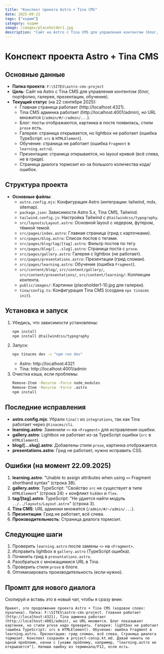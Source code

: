 ```yaml
---
title: "Конспект проекта Astro + Tina CMS"
date: 2025-09-22
tags: ["кодим"]
category: кодим
image: /images/placeholder1.jpg
description: "Сайт на Astro с Tina CMS для управления контентом (блог, портфолио, галерея, презентации, обучение). Grok помощник толковый)"
---
```


# Конспект проекта Astro + Tina CMS

## Основные данные
- **Папка проекта**: `F:\SITES\astro-cms-project`
- **Цель**: Сайт на Astro с Tina CMS для управления контентом (блог, портфолио, галерея, презентации, обучение).
- **Текущий статус** (на 22 сентября 2025):
  - Главная страница работает (http://localhost:4321).
  - Tina CMS админка работает (http://localhost:4001/admin), но URL множится (`/admin/#/~/admin/...`).
  - Блог: посты отображаются, картинка в посте появилась, стили `prose` есть.
  - Галерея: страница открывается, но lightbox не работает (ошибка TypeScript: `src` в `HTMLElement`).
  - Обучение: страница не работает (ошибка `Fragment` в `learning.astro`).
  - Презентации: страница открывается, но layout кривой (всё слева, не в гриде).
  - Страница диалога тормозит из-за большого количества кода/ошибок.

## Структура проекта
- **Основные файлы**:
  - `astro.config.mjs`: Конфигурация Astro (интеграции: tailwind, mdx, sitemap).
  - `package.json`: Зависимости Astro 5.x, Tina CMS, Tailwind.
  - `tailwind.config.js`: Настройка Tailwind с `@tailwindcss/typography`.
  - `src/layouts/Layout.astro`: Основной layout с хедером, футером, тёмной темой.
  - `src/pages/index.astro`: Главная страница (грид с карточками).
  - `src/pages/blog.astro`: Список постов с тегами.
  - `src/pages/blog/tag/[tag].astro`: Фильтр постов по тегу.
  - `src/pages/blog/[...slug].astro`: Страница поста с `prose`.
  - `src/pages/gallery.astro`: Галерея с lightbox (не работает).
  - `src/pages/presentations.astro`: Презентации (грид сломан).
  - `src/pages/learning.astro`: Обучение (ошибка `Fragment`).
  - `src/content/blog/`, `src/content/gallery/`, `src/content/presentations/`, `src/content/learning/`: Коллекции контента.
  - `public/images/`: Картинки (placeholder1-10.jpg для галереи).
  - `tina/config.ts`: Конфигурация Tina CMS (создана `npx tinacms init`).

## Установка и запуск
1. Убедись, что зависимости установлены:
   ```bash
   npm install
   npm install @tailwindcss/typography
   ```
2. Запуск:
   ```bash
   npx tinacms dev -c "npm run dev"
   ```
   - Astro: http://localhost:4321
   - Tina: http://localhost:4001/admin
3. Очистка кэша, если проблемы:
   ```bash
   Remove-Item -Recurse -Force node_modules
   Remove-Item -Recurse -Force .astro
   npm install
   ```

## Последние исправления
- **astro.config.mjs**: Убрали `tina()` из `integrations`, так как Tina работает через `@tinacms/cli`.
- **learning.astro**: Заменили `<>` на `<Fragment>` для исправления ошибки.
- **gallery.astro**: Lightbox не работает из-за TypeScript ошибки (`src` в `HTMLElement`).
- **blog/[...slug].astro**: Добавлены стили `prose`, картинка отображается.
- **presentations.astro**: Грид не работает, нужно исправить CSS.

## Ошибки (на момент 22.09.2025)
1. **learning.astro**: "Unable to assign attributes when using `<>` Fragment shorthand syntax" (строка 38).
2. **gallery.astro**: TypeScript: "Свойство `src` не существует в типе `HTMLElement`" (строка 24) + конфликт `hidden` и `flex`.
3. **tag/[tag].astro**: TypeScript: "Не удается найти модуль `../../layouts/Layout.astro`" (строка 3).
4. **Tina CMS**: URL админки множится (`/admin/#/~/admin/...`).
5. **Презентации**: Грид не работает, всё слева.
6. **Производительность**: Страница диалога тормозит.

## Следующие шаги
1. Проверить `learning.astro` после замены `<>` на `<Fragment>`.
2. Исправить lightbox в `gallery.astro` (TypeScript ошибка).
3. Починить грид в `presentations.astro`.
4. Разобраться с множащимися URL в Tina.
5. Проверить стили `prose` в блоге.
6. Оптимизировать производительность (если нужно).

## Промпт для нового диалога
Скопируй и вставь это в новый чат, чтобы я сразу вник:
```plaintext
Привет, это продолжение проекта Astro + Tina CMS (кодовое слово: лунатина). Папка: F:\SITES\astro-cms-project. Главная работает (http://localhost:4321), Tina админка работает (http://localhost:4001/admin), но URL множится. Блог показывает картинки, но стили prose надо проверить. Галерея: lightbox не работает (ошибка TypeScript: src в HTMLElement). Обучение: ошибка Fragment в learning.astro. Презентации: грид сломан, всё слева. Страница диалога тормозит. Конспект сохранён в project-consp.kt.md. Давай чинить по одной проблеме, начни с [укажи проблему, например, "learning.astro не открывается"]. Напиши ошибку из терминала/F12, если есть.
```